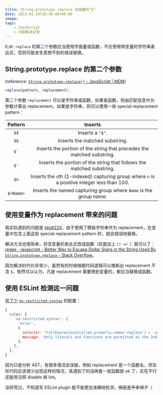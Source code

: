 ```yaml
---
title: String.prototype.replace 与隐藏的“$”
date: 2023-01-29T16:46:08+08:00
image:
tags:
    - JavaScript
    - 问题解决记录
---
```


tl;dr: `replace` 的第二个参数应当使用字面量或函数，不应使用带变量的字符串表达式，否则可能发生意想不到的错误替换。

<Excerpt />

## String.prototype.replace 的第二个参数

(reference: [`String.prototype.replace()` - JavaScript | MDN](https://developer.mozilla.org/en-US/docs/Web/JavaScript/Reference/Global_Objects/String/replace#specifying_a_function_as_the_replacement))

```javascript
replace(pattern, replacement);
```

第二个参数 `replacement` 可以是字符串或函数，如果是函数，则由匹配信息作为参数计算出 replacement，如果是字符串，则可以使用一些 special replacement pattern：

|                          Pattern                           |                                           Inserts                                            |
| :--------------------------------------------------------: | :------------------------------------------------------------------------------------------: |
|                            `$$`                            |                                       Inserts a `"$"`.                                       |
|                            `$&`                            |                                Inserts the matched substring.                                |
|                          `` $` ``                          |            Inserts the portion of the string that precedes the matched substring.            |
|                            `$'`                            |            Inserts the portion of the string that follows the matched substring.             |
|                            `$n`                            | Inserts the `n`th (1-indexed) capturing group where `n` is a positive integer less than 100. |
| <code class="important-whitespace-nowrap">$\<Name\></code> |              Inserts the named capturing group where `Name` is the group name.               |

## 使用变量作为 replacement 带来的问题

我实际遇到的问题是 [iles#224](https://github.com/ElMassimo/iles/issues/224)，由于使用了模板字符串作为 replacement，在变量中包含上面这些 special replacement pattern 时，就会错误地替换。

解决方法也很简单，将含变量的表达式改成函数（前面加上 `() => `）就可以了：[regex - javascript - Better Way to Escape Dollar Signs in the String Used By `String.prototype.replace` - Stack Overflow](https://stackoverflow.com/questions/28102491/javascript-better-way-to-escape-dollar-signs-in-the-string-used-by-string-prot)。

因为解决的代价非常小，虽然有的时候根据代码逻辑可以推断出 replacement 不含 `$`，依然可以认为，凡是 replacement 需要用到变量的，都应当替换成函数。

## 使用 ESLint 检测这一问题

[写了个](https://github.com/ouuan/eslint-config/commit/166e332dbdf8dc2ab9ff918302ada13fbd487ead) [`no-restricted-syntax`](https://eslint.org/docs/latest/rules/no-restricted-syntax) 的配置：

```javascript
{
  rules: {
    'no-restricted-syntax': [
      'error',
      {
        selector: "CallExpression[callee.property.name='replace'] > .arguments:nth-child(2):not(Literal):not(ArrowFunctionExpression):not(FunctionExpression)",
        message: 'Only literals and functions are permitted as the 2nd argument of String.prototype.replace. Use a function that returns the expression instead.',
      },
    ],
  },
}
```

因为只是分析 AST，有很多情况会误报，例如 replacement 是一个函数名，但实际代码应该很少出现这样的情况，真遇到了的话再套一层函数就 ok 了，实在不行还能用注释 disable 掉 lint。

没研究过，不知道写 ESLint plugin 能不能更加准确地检测，~~但是差不多得了~~（
